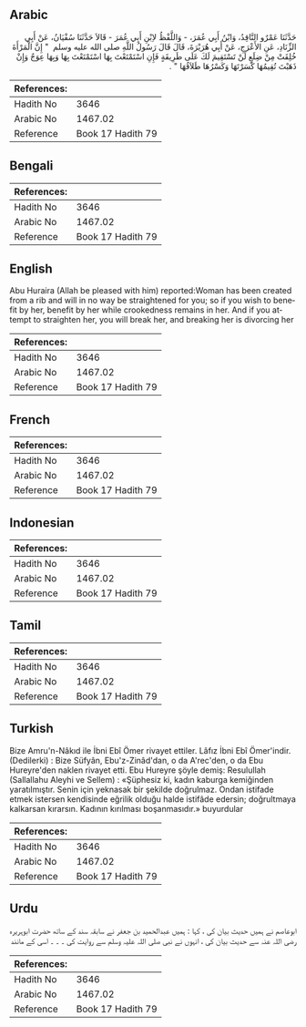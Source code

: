 ## Arabic


<div dir="rtl" lang="ar" style={{fontSize:'larger',backgroundColor:'#f8f9fa',padding:20}}>
حَدَّثَنَا عَمْرٌو النَّاقِدُ، وَابْنُ أَبِي عُمَرَ، - وَاللَّفْظُ لاِبْنِ أَبِي عُمَرَ - قَالاَ حَدَّثَنَا سُفْيَانُ، عَنْ أَبِي الزِّنَادِ، عَنِ الأَعْرَجِ، عَنْ أَبِي هُرَيْرَةَ، قَالَ قَالَ رَسُولُ اللَّهِ صلى الله عليه وسلم ‏ "‏ إِنَّ الْمَرْأَةَ خُلِقَتْ مِنْ ضِلَعٍ لَنْ تَسْتَقِيمَ لَكَ عَلَى طَرِيقَةٍ فَإِنِ اسْتَمْتَعْتَ بِهَا اسْتَمْتَعْتَ بِهَا وَبِهَا عِوَجٌ وَإِنْ ذَهَبْتَ تُقِيمُهَا كَسَرْتَهَا وَكَسْرُهَا طَلاَقُهَا ‏"‏ ‏.‏
</div>
<div style={{backgroundColor:'#f8f9fa',padding:20, marginBottom: 10}}><table> <thead> <tr> <th>References:</th> <th></th> </tr> </thead> <tbody><tr><td>Hadith No</td><td>3646</td></tr><tr><td>Arabic No</td><td>1467.02</td></tr><tr><td>Reference</td><td>Book 17 Hadith 79</td></tr></tbody></table></div>

## Bengali


<div dir="ltr" lang="bn" style={{fontSize:'larger',backgroundColor:'#f8f9fa',padding:20}}>

</div>
<div style={{backgroundColor:'#f8f9fa',padding:20, marginBottom: 10}}><table> <thead> <tr> <th>References:</th> <th></th> </tr> </thead> <tbody><tr><td>Hadith No</td><td>3646</td></tr><tr><td>Arabic No</td><td>1467.02</td></tr><tr><td>Reference</td><td>Book 17 Hadith 79</td></tr></tbody></table></div>

## English


<div dir="ltr" lang="en" style={{fontSize:'larger',backgroundColor:'#f8f9fa',padding:20}}>
Abu Huraira (Allah be pleased with him) reported:Woman has been created from a rib and will in no way be straightened for you; so if you wish to benefit by her, benefit by her while crookedness remains in her. And if you attempt to straighten her, you will break her, and breaking her is divorcing her
</div>
<div style={{backgroundColor:'#f8f9fa',padding:20, marginBottom: 10}}><table> <thead> <tr> <th>References:</th> <th></th> </tr> </thead> <tbody><tr><td>Hadith No</td><td>3646</td></tr><tr><td>Arabic No</td><td>1467.02</td></tr><tr><td>Reference</td><td>Book 17 Hadith 79</td></tr></tbody></table></div>

## French


<div dir="ltr" lang="fr" style={{fontSize:'larger',backgroundColor:'#f8f9fa',padding:20}}>

</div>
<div style={{backgroundColor:'#f8f9fa',padding:20, marginBottom: 10}}><table> <thead> <tr> <th>References:</th> <th></th> </tr> </thead> <tbody><tr><td>Hadith No</td><td>3646</td></tr><tr><td>Arabic No</td><td>1467.02</td></tr><tr><td>Reference</td><td>Book 17 Hadith 79</td></tr></tbody></table></div>

## Indonesian


<div dir="ltr" lang="id" style={{fontSize:'larger',backgroundColor:'#f8f9fa',padding:20}}>

</div>
<div style={{backgroundColor:'#f8f9fa',padding:20, marginBottom: 10}}><table> <thead> <tr> <th>References:</th> <th></th> </tr> </thead> <tbody><tr><td>Hadith No</td><td>3646</td></tr><tr><td>Arabic No</td><td>1467.02</td></tr><tr><td>Reference</td><td>Book 17 Hadith 79</td></tr></tbody></table></div>

## Tamil


<div dir="ltr" lang="ta" style={{fontSize:'larger',backgroundColor:'#f8f9fa',padding:20}}>

</div>
<div style={{backgroundColor:'#f8f9fa',padding:20, marginBottom: 10}}><table> <thead> <tr> <th>References:</th> <th></th> </tr> </thead> <tbody><tr><td>Hadith No</td><td>3646</td></tr><tr><td>Arabic No</td><td>1467.02</td></tr><tr><td>Reference</td><td>Book 17 Hadith 79</td></tr></tbody></table></div>

## Turkish


<div dir="ltr" lang="tr" style={{fontSize:'larger',backgroundColor:'#f8f9fa',padding:20}}>
Bize Amru'n-Nâkıd ile İbni Ebî Ömer rivayet ettiler. Lâfız İbni Ebî Ömer'indir. (Dedilerki) : Bize Süfyân, Ebu'z-Zinâd'dan, o da A'rec'den, o da Ebu Hureyre'den naklen rivayet etti. Ebu Hureyre şöyle demiş: Resulullah (Sallallahu Aleyhi ve Sellem) : «Şüphesiz ki, kadın kaburga kemiğinden yaratılmıştır. Senin için yeknasak bir şekilde doğrulmaz. Ondan istifade etmek istersen kendisinde eğrilik olduğu halde istifâde edersin; doğrultmaya kalkarsan kırarsın. Kadının kırılması boşanmasıdır.» buyurdular
</div>
<div style={{backgroundColor:'#f8f9fa',padding:20, marginBottom: 10}}><table> <thead> <tr> <th>References:</th> <th></th> </tr> </thead> <tbody><tr><td>Hadith No</td><td>3646</td></tr><tr><td>Arabic No</td><td>1467.02</td></tr><tr><td>Reference</td><td>Book 17 Hadith 79</td></tr></tbody></table></div>

## Urdu


<div dir="rtl" lang="ur" style={{fontSize:'larger',backgroundColor:'#f8f9fa',padding:20}}>
ابوعاصم نے ہمیں حدیث بیان کی ، کہا : ہمیں عبدالحمید بن جعفر نے سابقہ سند کے ساتھ حضرت ابوہریرہ رضی اللہ عنہ سے حدیث بیان کی ، انہوں نے نبی صلی اللہ علیہ وسلم سے روایت کی ۔ ۔ ۔ اسی کے مانند
</div>
<div style={{backgroundColor:'#f8f9fa',padding:20, marginBottom: 10}}><table> <thead> <tr> <th>References:</th> <th></th> </tr> </thead> <tbody><tr><td>Hadith No</td><td>3646</td></tr><tr><td>Arabic No</td><td>1467.02</td></tr><tr><td>Reference</td><td>Book 17 Hadith 79</td></tr></tbody></table></div>